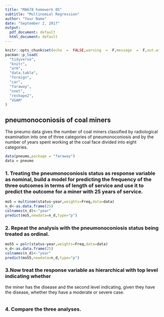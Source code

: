 ```yaml
---
title: "MA678 homework 05"
subtitle: "Multinomial Regression"
author: "Your Name"
date: "September 2, 2017"
output:
  pdf_document: default
  html_document: default
---
```


```r
knitr::opts_chunk$set(echo  =  FALSE,warning  =  F,message  =  F,out.width = "0.9\\linewidth",dev = "pdf",fig.align   =  'center',dpi = 500)
pacman::p_load(
  "tidyverse",
  "knitr",
  "arm",
  "data.table",
  "foreign",
  "car",
  "faraway",
  "nnet",
  "reshape2",
  "VGAM"
)
```

## pneumonoconiosis of coal miners
The pneumo data gives the number of coal miners classified by radiological examination into one of three categories of pneumonoconiosis and by the number of years spent working at the coal face divided into eight categories.

```r
data(pneumo,package = "faraway")
data = pneumo
```

### 1. Treating the pneumonoconiosis status as response variable as nominal, build a model for predicting the frequency of the three outcomes in terms of length of service and use it to predict the outcome for a miner with 25 years of service.

```r
mo5 = multinom(status~year,weights=Freq,data=data)
n_d<-as.data.frame(25)
colnames(n_d)<-"year"
predict(mo5,newdata=n_d,type="p")
```

### 2. Repeat the analysis with the pneumonoconiosis status being treated as ordinal. 

```r
mo55 = polr(status~year,weights=Freq,data=data)
n_d<-as.data.frame(25)
colnames(n_d)<-"year"
predict(mo55,newdata=n_d,type="p")
```

### 3.Now treat the response variable as hierarchical with top level indicating whether
the miner has the disease and the second level indicating, given they have the
disease, whether they have a moderate or severe case. 

```r


```

### 4.  Compare the three analyses.

```r

```